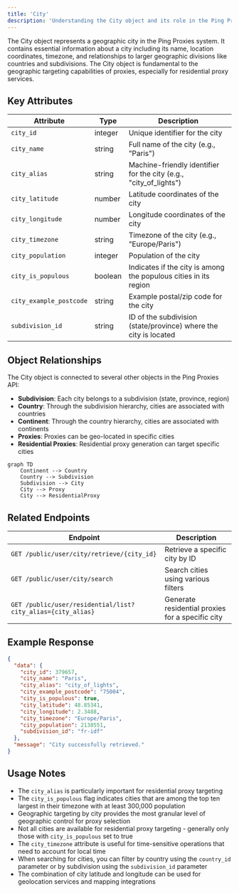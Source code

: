 ```yaml
---
title: 'City'
description: 'Understanding the City object and its role in the Ping Proxies API'
---
```


The City object represents a geographic city in the Ping Proxies system. It contains essential information about a city including its name, location coordinates, timezone, and relationships to larger geographic divisions like countries and subdivisions. The City object is fundamental to the geographic targeting capabilities of proxies, especially for residential proxy services.

## Key Attributes

| Attribute | Type | Description |
|-----------|------|-------------|
| `city_id` | integer | Unique identifier for the city |
| `city_name` | string | Full name of the city (e.g., "Paris") |
| `city_alias` | string | Machine-friendly identifier for the city (e.g., "city_of_lights") |
| `city_latitude` | number | Latitude coordinates of the city |
| `city_longitude` | number | Longitude coordinates of the city |
| `city_timezone` | string | Timezone of the city (e.g., "Europe/Paris") |
| `city_population` | integer | Population of the city |
| `city_is_populous` | boolean | Indicates if the city is among the populous cities in its region |
| `city_example_postcode` | string | Example postal/zip code for the city |
| `subdivision_id` | string | ID of the subdivision (state/province) where the city is located |

## Object Relationships

The City object is connected to several other objects in the Ping Proxies API:

- **Subdivision**: Each city belongs to a subdivision (state, province, region)
- **Country**: Through the subdivision hierarchy, cities are associated with countries
- **Continent**: Through the country hierarchy, cities are associated with continents
- **Proxies**: Proxies can be geo-located in specific cities
- **Residential Proxies**: Residential proxy generation can target specific cities

```mermaid
graph TD
    Continent --> Country
    Country --> Subdivision
    Subdivision --> City
    City --> Proxy
    City --> ResidentialProxy
```

## Related Endpoints

| Endpoint | Description |
|----------|-------------|
| `GET /public/user/city/retrieve/{city_id}` | Retrieve a specific city by ID |
| `GET /public/user/city/search` | Search cities using various filters |
| `GET /public/user/residential/list?city_alias={city_alias}` | Generate residential proxies for a specific city |

## Example Response

```json
{
  "data": {
    "city_id": 379657,
    "city_name": "Paris",
    "city_alias": "city_of_lights",
    "city_example_postcode": "75004",
    "city_is_populous": true,
    "city_latitude": 48.85341,
    "city_longitude": 2.3488,
    "city_timezone": "Europe/Paris",
    "city_population": 2138551,
    "subdivision_id": "fr-idf"
  },
  "message": "City successfully retrieved."
}
```

## Usage Notes

- The `city_alias` is particularly important for residential proxy targeting
- The `city_is_populous` flag indicates cities that are among the top ten largest in their timezone with at least 300,000 population
- Geographic targeting by city provides the most granular level of geographic control for proxy selection
- Not all cities are available for residential proxy targeting - generally only those with `city_is_populous` set to true
- The `city_timezone` attribute is useful for time-sensitive operations that need to account for local time
- When searching for cities, you can filter by country using the `country_id` parameter or by subdivision using the `subdivision_id` parameter
- The combination of city latitude and longitude can be used for geolocation services and mapping integrations